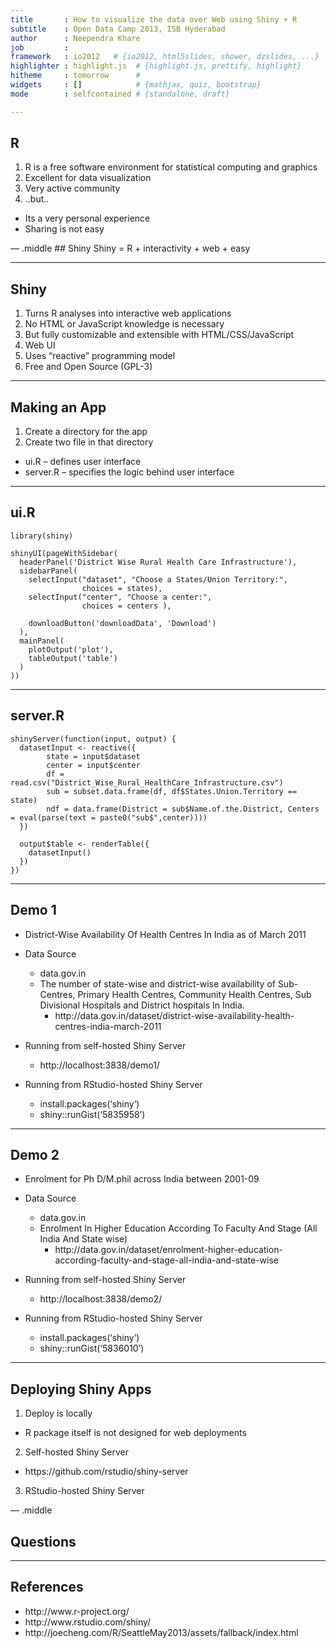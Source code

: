 ```yaml
---
title       : How to visualize the data over Web using Shiny + R
subtitle    : Open Data Camp 2013, ISB Hyderabad 
author      : Neependra Khare
job         : 
framework   : io2012   # {io2012, html5slides, shower, dzslides, ...}
highlighter : highlight.js  # {highlight.js, prettify, highlight}
hitheme     : tomorrow      # 
widgets     : []            # {mathjax, quiz, bootstrap}
mode        : selfcontained # {standalone, draft}

---
```


## R
1. R is a free software environment for statistical computing and graphics
2. Excellent for data visualization
3. Very active community
4. ..but..
  - Its a very personal experience 
  - Sharing is not easy
  

--- .middle 
## Shiny
Shiny = R + interactivity + web + easy

--- 

## Shiny
1. Turns R analyses into interactive web applications
2. No HTML or JavaScript knowledge is necessary
3. But fully customizable and extensible with HTML/CSS/JavaScript
3. Web UI
4. Uses “reactive” programming model
5. Free and Open Source (GPL-3)

---


## Making an App
1. Create a directory for the app
2. Create two file in that directory
  - ui.R – defines user interface
  - server.R – specifies the logic behind user interface

---

## ui.R
```
library(shiny)

shinyUI(pageWithSidebar(
  headerPanel('District Wise Rural Health Care Infrastructure'),
  sidebarPanel(
    selectInput("dataset", "Choose a States/Union Territory:",
                choices = states),
    selectInput("center", "Choose a center:",
                choices = centers ),

    downloadButton('downloadData', 'Download')
  ),
  mainPanel(
    plotOutput('plot'),
    tableOutput('table')
  )
))

```

---

## server.R
```
shinyServer(function(input, output) {
  datasetInput <- reactive({
        state = input$dataset
        center = input$center
        df = read.csv("District_Wise_Rural_HealthCare_Infrastructure.csv")
        sub = subset.data.frame(df, df$States.Union.Territory == state)
        ndf = data.frame(District = sub$Name.of.the.District, Centers = eval(parse(text = paste0("sub$",center))))
  })

  output$table <- renderTable({
    datasetInput()
  })
})

```



---

## Demo 1

- District-Wise Availability Of Health Centres In India as of March 2011
  
- Data Source
  - data.gov.in
  - The number of state-wise and district-wise availability of Sub-Centres, Primary Health Centres, Community Health Centres, Sub Divisional Hospitals and District hospitals In India.
    - http://data.gov.in/dataset/district-wise-availability-health-centres-india-march-2011
- Running from self-hosted Shiny Server
  - http://localhost:3838/demo1/
- Running from RStudio-hosted Shiny Server
  - install.packages('shiny')
  - shiny::runGist('5835958')
  

---


## Demo 2

- Enrolment for Ph D/M.phil across India between 2001-09

- Data Source 
  - data.gov.in
  - Enrolment In Higher Education According To Faculty And Stage (All India And State wise)
    - http://data.gov.in/dataset/enrolment-higher-education-according-faculty-and-stage-all-india-and-state-wise
- Running from self-hosted Shiny Server
  - http://localhost:3838/demo2/
- Running from RStudio-hosted Shiny Server
  - install.packages('shiny')
  - shiny::runGist('5836010')


---

## Deploying Shiny Apps
1. Deploy is locally
  - R package itself is not designed for web deployments
2. Self-hosted Shiny Server
  - https://github.com/rstudio/shiny-server
3. RStudio-hosted Shiny Server

--- .middle

## Questions

---

## References
- http://www.r-project.org/
- http://www.rstudio.com/shiny/
- http://joecheng.com/R/SeattleMay2013/assets/fallback/index.html\

